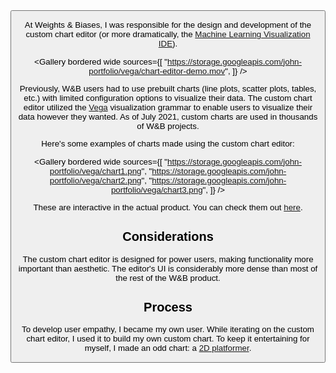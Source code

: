 
<ProjectLayout title="Vega Visualization Editor">

<ButtonGroup>
  <Button
    icon="sports_esports"
    href="https://wandb.ai/wandb/posts/reports/The-W-B-Machine-Learning-Visualization-IDE--VmlldzoyNjk3Nzg"
    text="Try it"
  />
</ButtonGroup>

At Weights & Biases, I was responsible for the design and development of the custom chart editor (or more dramatically, the [Machine Learning Visualization IDE](https://wandb.ai/wandb/posts/reports/The-W-B-Machine-Learning-Visualization-IDE--VmlldzoyNjk3Nzg)).

<Gallery
  bordered
  wide
  sources={[
    "https://storage.googleapis.com/john-portfolio/vega/chart-editor-demo.mov",
  ]}
/>

Previously, W&B users had to use prebuilt charts (line plots, scatter plots, tables, etc.) with limited configuration options to visualize their data. The custom chart editor utilized the [Vega](https://vega.github.io/vega/) visualization grammar to enable users to visualize their data however they wanted. As of July 2021, custom charts are used in thousands of W&B projects.

Here's some examples of charts made using the custom chart editor:

<Gallery
  bordered
  wide
  sources={[
    "https://storage.googleapis.com/john-portfolio/vega/chart1.png",
    "https://storage.googleapis.com/john-portfolio/vega/chart2.png",
    "https://storage.googleapis.com/john-portfolio/vega/chart3.png",
  ]}
/>

These are interactive in the actual product. You can check them out [here](https://wandb.ai/wandb/posts/reports/The-W-B-Machine-Learning-Visualization-IDE--VmlldzoyNjk3Nzg).

## Considerations

The custom chart editor is designed for power users, making functionality more important than aesthetic. The editor's UI is considerably more dense than most of the rest of the W&B product.

## Process

To develop user empathy, I became my own user. While iterating on the custom chart editor, I used it to build my own custom chart. To keep it entertaining for myself, I made an odd chart: a [2D platformer](http://localhost:3000/platformer).

</ProjectLayout>
